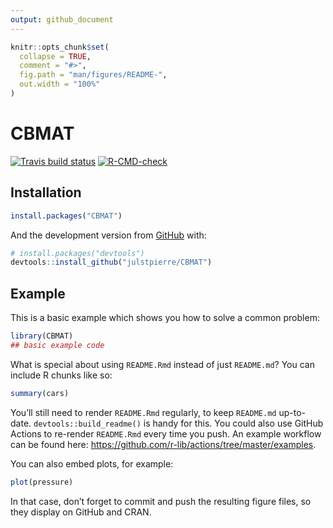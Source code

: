 ```yaml
---
output: github_document
---
```


<!-- README.md is generated from README.Rmd. Please edit that file -->

```r
knitr::opts_chunk$set(
  collapse = TRUE,
  comment = "#>",
  fig.path = "man/figures/README-",
  out.width = "100%"
)
```

# CBMAT

<!-- badges: start -->
[![Travis build status](https://travis-ci.com/julstpierre/CBMAT.svg?branch=master)](https://travis-ci.com/julstpierre/CBMAT)
[![R-CMD-check](https://github.com/julstpierre/CBMAT/workflows/R-CMD-check/badge.svg)](https://github.com/julstpierre/CBMAT/actions)
<!-- badges: end -->

## Installation

<!-- You can install the released version of CBMAT from [CRAN](https://CRAN.R-project.org) with: -->

``` r
install.packages("CBMAT")
```

And the development version from [GitHub](https://github.com/) with:

``` r
# install.packages("devtools")
devtools::install_github("julstpierre/CBMAT")
```
## Example

This is a basic example which shows you how to solve a common problem:

```r
library(CBMAT)
## basic example code
```

What is special about using `README.Rmd` instead of just `README.md`? You can include R chunks like so:

```r
summary(cars)
```

You'll still need to render `README.Rmd` regularly, to keep `README.md` up-to-date. `devtools::build_readme()` is handy for this. You could also use GitHub Actions to re-render `README.Rmd` every time you push. An example workflow can be found here: <https://github.com/r-lib/actions/tree/master/examples>.

You can also embed plots, for example:

```r
plot(pressure)
```

In that case, don't forget to commit and push the resulting figure files, so they display on GitHub and CRAN.
